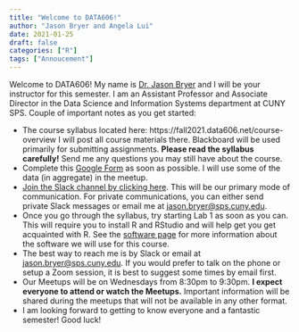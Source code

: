```yaml
---
title: "Welcome to DATA606!"
author: "Jason Bryer and Angela Lui"
date: 2021-01-25
draft: false
categories: ["R"]
tags: ["Annoucement"]
---
```


Welcome to DATA606! My name is [Dr. Jason Bryer](https://bryer.org) and I will be your instructor for this semester. I am an Assistant Professor and Associate Director in the Data Science and Information Systems department at CUNY SPS. Couple of important notes as you get started:

* The course syllabus located here: https://fall2021.data606.net/course-overview I will post all course materials there. Blackboard will be used primarily for submitting assignments. **Please read the syllabus carefully!** Send me any questions you may still have about the course.
* Complete this [Google Form](https://forms.gle/6V5GrsgvGWFj98hN8) as soon as possible. I will use some of the data (in aggregate) in the meetup.
* [Join the Slack channel by clicking here](). This will be our primary mode of communication. For private communications, you can either send private Slack messages or email me at [jason.bryer@sps.cuny.edu](mailto:jason.bryer@sps.cuny.edu).
* Once you go through the syllabus, try starting Lab 1 as soon as you can. This will require you to install R and RStudio and will help get you get acquainted with R. See the [software page](/course-overview/software/) for more information about the software we will use for this course.
* The best way to reach me is by Slack or email at [jason.bryer@sps.cuny.edu](mailto:jason.bryer@sps.cuny.edu). If you would prefer to talk on the phone or setup a Zoom session, it is best to suggest some times by email first.
* Our Meetups will be on Wednesdays from 8:30pm to 9:30pm. **I expect everyone to attend or watch the Meetups.** Important information will be shared during the meetups that will not be available in any other format.
* I am looking forward to getting to know everyone and a fantastic semester! Good luck!
